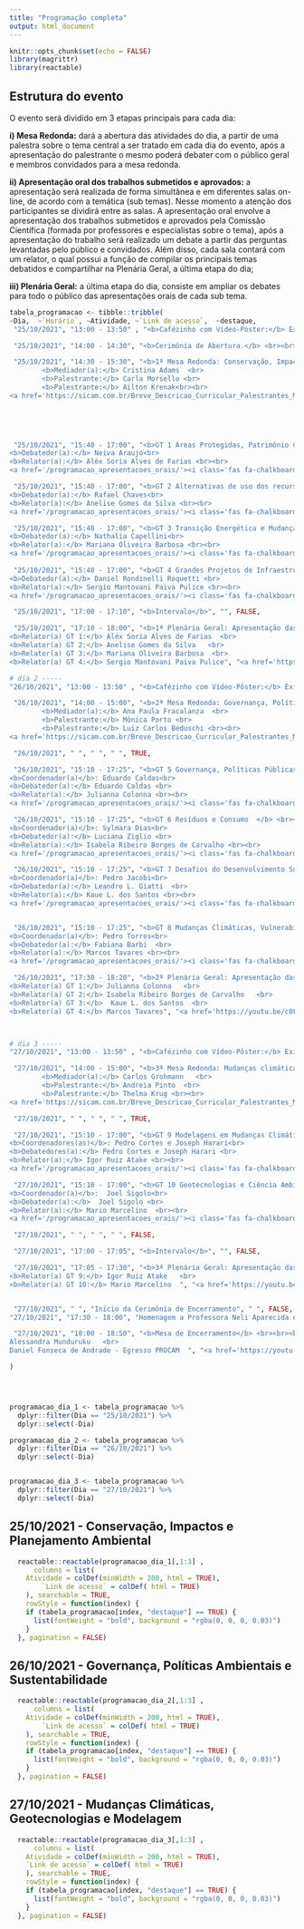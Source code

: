 ```yaml
---
title: "Programação completa"
output: html_document
---
```


```r
knitr::opts_chunk$set(echo = FALSE)
library(magrittr)
library(reactable)
```

<link rel="stylesheet" href="https://cdn.jsdelivr.net/gh/jpswalsh/academicons@1/css/academicons.min.css">



## Estrutura do evento

O evento será dividido em 3 etapas principais para cada dia: 

**i) Mesa Redonda:** dará a abertura das atividades do dia,  a partir de uma  palestra sobre o tema central a ser tratado em cada dia do evento,  após a apresentação do palestrante o mesmo poderá debater com o público geral e membros convidados para a mesa redonda.  

**ii) Apresentação oral dos trabalhos submetidos e aprovados:** a apresentação será realizada de forma simultânea e em diferentes salas on-line, de acordo com a temática (sub temas).  Nesse momento a atenção dos participantes se dividirá entre as salas. A apresentação oral envolve a apresentação dos trabalhos submetidos e aprovados pela Comissão Científica (formada por professores e especialistas sobre o tema), após a apresentação do trabalho será realizado um debate  a partir das perguntas levantadas pelo público e convidados. Além disso, cada sala contará com um relator, o qual possui a função de compilar os principais temas debatidos e compartilhar na Plenária Geral, a última etapa do dia;

**iii) Plenária Geral:** a última etapa do dia,  consiste em ampliar os debates para todo o público das apresentações orais de cada sub tema. 

```r
tabela_programacao <- tibble::tribble(
~Dia,  ~`Horário`, ~Atividade, ~`Link de acesso`,  ~destaque,
 "25/10/2021", "13:00 - 13:50" , "<b>Cafézinho com Vídeo-Pôster:</b> Exibição de teasers dos vídeos-pôsteres enviados a todos os GTs.", " ", FALSE,

 "25/10/2021", "14:00 - 14:30", "<b>Cerimônia de Abertura.</b> <br><br> <b>Participantes:</b> Alynne Afonso (Representação Discente e Membro da Comissão Organizadora III SICAM),  Roberto Zilles (Diretor do Diretor do Instituto de Energia e Ambiente - IEE/USP), Paulo Sinisgalli (Coordenador do Programa de Pós Graduação em Ciência Ambiental - PROCAM)", "<a href='https://youtu.be/0ErMSzGbGWM' target='_blank'><i class='fab fa-youtube'></i> Transmissão ao vivo</a>", FALSE,

 "25/10/2021", "14:30 - 15:30", "<b>1ª Mesa Redonda: Conservação, Impactos e Planejamento Ambiental</b><br><br>	<b>Participantes: </b><br>
		<b>Mediador(a):</b> Cristina Adams  <br>
		<b>Palestrante:</b> Carla Morsello <br>
		<b>Palestrante:</b> Ailton Krenak<br><br>
<a href='https://sicam.com.br/Breve_Descricao_Curricular_Palestrantes_Mesas_Redondas_III_SICAM.pdf' target='_blank'><i class='fas fa-arrow-right'></i>  Leia a breve descrição curricular dos participantes</a> ", "<a href='https://youtu.be/0ErMSzGbGWM' target='_blank'><i class='fab fa-youtube'></i> Transmissão ao vivo</a>",FALSE,


  
  

 "25/10/2021", "15:40 - 17:00", "<b>GT 1 Áreas Protegidas, Patrimônio Cultural, Povos Indígenas e Comunidades Tradicionais</b> <br><br><b>Coordenador(a):<b> Sueli Furlan <br>
<b>Debatedor(a):</b> Neiva Araujo<br>
<b>Relator(a):</b> Aléx Soria Alves de Farias <br><br>
<a href='/programacao_apresentacoes_orais/'><i class='fas fa-chalkboard-teacher'></i><i class='fas fa-arrow-right'></i>Confira a programação de apresentações orais</a> ", "Apenas para pessoas inscritas", TRUE,

 "25/10/2021", "15:40 - 17:00", "<b>GT 2 Alternativas de uso dos recursos naturais e Economia do Meio Ambiente</b> <br><br><b>Coordenador(a):<b> Paulo Sinisgalli <br>
<b>Debatedor(a):</b> Rafael Chaves<br>
<b>Relator(a):</b> Anelise Gomes da Silva <br><br>
<a href='/programacao_apresentacoes_orais/'><i class='fas fa-chalkboard-teacher'></i><i class='fas fa-arrow-right'></i>Confira a programação de apresentações orais</a> ", "Apenas para pessoas inscritas", TRUE,

 "25/10/2021", "15:40 - 17:00", "<b>GT 3 Transição Energética e Mudanças Climáticas</b> <br><br><b>Coordenador(a):<b> Drielli Peyerl <br>
<b>Debatedor(a):</b> Nathalia Capellini<br>
<b>Relator(a):</b> Mariana Oliveira Barbosa <br><br>
<a href='/programacao_apresentacoes_orais/'><i class='fas fa-chalkboard-teacher'></i><i class='fas fa-arrow-right'></i>Confira a programação de apresentações orais</a> ", "Apenas para pessoas inscritas", TRUE,
		
 "25/10/2021", "15:40 - 17:00", "<b>GT 4 Grandes Projetos de Infraestrutura e Impactos Socioambientais</b> <br><br><b>Coordenador(a):<b> Evandro Moretto <br>
<b>Debatedor(a):</b> Daniel Rondinelli Roquetti <br>
<b>Relator(a):</b> Sergio Mantovani Paiva Pulice <br><br>
<a href='/programacao_apresentacoes_orais/'><i class='fas fa-chalkboard-teacher'></i><i class='fas fa-arrow-right'></i>Confira a programação de apresentações orais</a> ", "Apenas para pessoas inscritas", TRUE,

 "25/10/2021", "17:00 - 17:10", "<b>Intervalo</b>", "", FALSE,

 "25/10/2021", "17:10 - 18:00", "<b>1ª Plenária Geral: Apresentação das principais discussões dos GTs</b> <br><br><b>Participantes:</b>  <br>
<b>Relator(a) GT 1:</b> Aléx Soria Alves de Farias  <br>
<b>Relator(a) GT 2:</b> Anelise Gomes da Silva   <br>
<b>Relator(a) GT 3:</b> Mariana Oliveira Barbosa  <br>
<b>Relator(a) GT 4:</b> Sergio Mantovani Paiva Pulice", "<a href='https://youtu.be/vIvglbypc7k' target='_blank'><i class='fab fa-youtube'></i> Transmissão ao vivo</a>", FALSE,

# dia 2 -----
"26/10/2021", "13:00 - 13:50" , "<b>Cafézinho com Vídeo-Pôster:</b> Exibição de teasers dos vídeos-pôsteres enviados a todos os GTs.", " ", FALSE,

 "26/10/2021", "14:00 - 15:00", "<b>2ª Mesa Redonda: Governança, Políticas Ambientais e Sustentabilidade</b><br><br>	<b>Participantes: </b><br>
		<b>Mediador(a):</b> Ana Paula Fracalanza  <br>
		<b>Palestrante:</b> Mônica Porto <br>
		<b>Palestrante:</b> Luiz Carlos Beduschi <br><br>
<a href='https://sicam.com.br/Breve_Descricao_Curricular_Palestrantes_Mesas_Redondas_III_SICAM.pdf' target='_blank'><i class='fas fa-arrow-right'></i> Leia a breve descrição curricular dos participantes</a>", "<a href='https://youtu.be/23CZ4I7vo_w' target='_blank'><i class='fab fa-youtube'></i> Transmissão ao vivo</a>", FALSE,

 "26/10/2021", " ", " ", " ", TRUE,

 "26/10/2021", "15:10 - 17:25", "<b>GT 5 Governança, Políticas Públicas e Direito Ambiental  </b> <br><br>
<b>Coordenador(a)</b>: Eduardo Caldas<br> 
<b>Debatedor(a):</b> Eduardo Caldas <br>
<b>Relator(a):</b> Julianna Colonna <br><br>
<a href='/programacao_apresentacoes_orais/'><i class='fas fa-chalkboard-teacher'></i><i class='fas fa-arrow-right'></i>Confira a programação de apresentações orais</a> ", "Apenas para pessoas inscritas", TRUE,

 "26/10/2021", "15:10 - 17:25", "<b>GT 6 Resíduos e Consumo  </b> <br><br>
<b>Coordenador(a)</b>: Sylmara Dias<br> 
<b>Debatedor(a):</b> Luciana Ziglio <br>
<b>Relator(a):</b> Isabela Ribeiro Borges de Carvalho <br><br>
<a href='/programacao_apresentacoes_orais/'><i class='fas fa-chalkboard-teacher'></i><i class='fas fa-arrow-right'></i>Confira a programação de apresentações orais</a> ", "Apenas para pessoas inscritas", TRUE,

 "26/10/2021", "15:10 - 17:25", "<b>GT 7 Desafios do Desenvolvimento Sustentável Pós Covid-19 no Brasil e América Latina   </b> <br><br> Apresentação com GT 6 <br><br>
<b>Coordenador(a)</b>: Pedro Jacobi<br> 
<b>Debatedor(a):</b> Leandro L. Giatti  <br>
<b>Relator(a):</b> Kaue L. dos Santos <br><br>
<a href='/programacao_apresentacoes_orais/'><i class='fas fa-chalkboard-teacher'></i><i class='fas fa-arrow-right'></i>Confira a programação de apresentações orais</a> ", "Apenas para pessoas inscritas", TRUE,


 "26/10/2021", "15:10 - 17:25", "<b>GT 8 Mudanças Climáticas, Vulnerabilidade e Riscos Socioambientais   </b> <br><br> 
<b>Coordenador(a)</b>: Pedro Torres<br> 
<b>Debatedor(a):</b> Fabiana Barbi  <br>
<b>Relator(a):</b> Marcos Tavares <br><br>
<a href='/programacao_apresentacoes_orais/'><i class='fas fa-chalkboard-teacher'></i><i class='fas fa-arrow-right'></i>Confira a programação de apresentações orais</a> ", "Apenas para pessoas inscritas", TRUE,

 "26/10/2021", "17:30 - 18:20", "<b>2ª Plenária Geral: Apresentação das principais discussões dos GTs</b> <br><br><b>Participantes:</b>  <br>
<b>Relator(a) GT 1:</b> Julianna Colonna   <br>
<b>Relator(a) GT 2:</b> Isabela Ribeiro Borges de Carvalho   <br>
<b>Relator(a) GT 3:</b>  Kaue L. dos Santos  <br>
<b>Relator(a) GT 4:</b> Marcos Tavares", "<a href='https://youtu.be/c0FQN9vJp4M' target='_blank'><i class='fab fa-youtube'></i> Transmissão ao vivo</a>", FALSE,



# dia 3 -----
"27/10/2021", "13:00 - 13:50" , "<b>Cafézinho com Vídeo-Pôster:</b> Exibição de teasers dos vídeos-pôsteres enviados a todos os GTs.", " ", FALSE,

 "27/10/2021", "14:00 - 15:00", "<b>3ª Mesa Redonda: Mudanças climáticas, geotecnologias e modelagem</b><br><br>	<b>Participantes: </b><br>
		<b>Mediador(a):</b> Carlos Grohmann   <br>
		<b>Palestrante:</b> Andreia Pinto  <br>
		<b>Palestrante:</b> Thelma Krug <br><br>
<a href='https://sicam.com.br/Breve_Descricao_Curricular_Palestrantes_Mesas_Redondas_III_SICAM.pdf' target='_blank'><i class='fas fa-arrow-right'></i> Leia a breve descrição curricular dos participantes</a>", "<a href='https://youtu.be/NikKGIw1-vg' target='_blank'><i class='fab fa-youtube'></i> Transmissão ao vivo</a>", FALSE,

 "27/10/2021", " ", " ", " ", TRUE,

 "27/10/2021", "15:10 - 17:00", "<b>GT 9 Modelagens em Mudanças Climáticas e Oceanografia</b> <br><br>
<b>Coordenadores(as)</b>: Pedro Cortes e Joseph Harari<br> 
<b>Debatedores(a):</b> Pedro Cortes e Joseph Harari <br>
<b>Relator(a):</b> Igor Ruiz Atake <br><br>
<a href='/programacao_apresentacoes_orais/'><i class='fas fa-chalkboard-teacher'></i><i class='fas fa-arrow-right'></i>Confira a programação de apresentações orais</a> ", "Apenas para pessoas inscritas", TRUE,

 "27/10/2021", "15:10 - 17:00", "<b>GT 10 Geotecnologias e Ciência Ambiental  </b> <br><br>
<b>Coordenador(a)</b>:  Joel Sigolo<br> 
<b>Debatedor(a):</b>  Joel Sigolo <br>
<b>Relator(a):</b> Mario Marcelino  <br><br>
<a href='/programacao_apresentacoes_orais/'><i class='fas fa-chalkboard-teacher'></i><i class='fas fa-arrow-right'></i>Confira a programação de apresentações orais</a>  ", "Apenas para pessoas inscritas", TRUE,

 "27/10/2021", " ", " ", " ", FALSE,

 "27/10/2021", "17:00 - 17:05", "<b>Intervalo</b>", "", FALSE,

 "27/10/2021", "17:05 - 17:30", "<b>3ª Plenária Geral: Apresentação das principais discussões dos GTs</b> <br><br><b>Participantes:</b>  <br>
<b>Relator(a) GT 9:</b> Igor Ruiz Atake   <br>
<b>Relator(a) GT 10:</b> Mario Marcelino  ", "<a href='https://youtu.be/koogeBIERpU' target='_blank'><i class='fab fa-youtube'></i> Transmissão ao vivo</a>", FALSE,


 "27/10/2021", " ", "Início da Cerimônia de Encerramento", " ", FALSE,
"27/10/2021", "17:30 - 18:00", "Homenagem a Professora Neli Aparecida de Mello-Théry (em memória)", "<a href='https://youtu.be/koogeBIERpU' target='_blank'><i class='fab fa-youtube'></i> Transmissão ao vivo</a>", FALSE,

 "27/10/2021", "18:00 - 18:50", "<b>Mesa de Encerramento</b> <br><br><b>Participantes:</b>  <br>
Alessandra Munduruku   <br>
Daniel Fonseca de Andrade - Egresso PROCAM  ", "<a href='https://youtu.be/koogeBIERpU' target='_blank'><i class='fab fa-youtube'></i> Transmissão ao vivo</a>", FALSE,

) 




programacao_dia_1 <- tabela_programacao %>% 
  dplyr::filter(Dia == "25/10/2021") %>% 
  dplyr::select(-Dia) 

programacao_dia_2 <- tabela_programacao %>% 
  dplyr::filter(Dia == "26/10/2021") %>% 
  dplyr::select(-Dia)


programacao_dia_3 <- tabela_programacao %>% 
  dplyr::filter(Dia == "27/10/2021") %>% 
  dplyr::select(-Dia)

```


## 25/10/2021 - Conservação, Impactos e Planejamento Ambiental 

```r
  reactable::reactable(programacao_dia_1[,1:3] ,
      columns = list(
    Atividade = colDef(minWidth = 200, html = TRUE),
        `Link de acesso` = colDef( html = TRUE)
    ), searchable = TRUE,
    rowStyle = function(index) {
    if (tabela_programacao[index, "destaque"] == TRUE) {
      list(fontWeight = "bold", background = "rgba(0, 0, 0, 0.03)")
    }
  }, pagination = FALSE)
```


## 26/10/2021 - Governança, Políticas Ambientais e Sustentabilidade

```r
  reactable::reactable(programacao_dia_2[,1:3] ,
      columns = list(
    Atividade = colDef(minWidth = 200, html = TRUE),
        `Link de acesso` = colDef( html = TRUE)
    ), searchable = TRUE,
    rowStyle = function(index) {
    if (tabela_programacao[index, "destaque"] == TRUE) {
      list(fontWeight = "bold", background = "rgba(0, 0, 0, 0.03)")
    }
  }, pagination = FALSE)
```




## 27/10/2021 - Mudanças Climáticas, Geotecnologias e Modelagem

```r
  reactable::reactable(programacao_dia_3[,1:3] ,
      columns = list(
    Atividade = colDef(minWidth = 200, html = TRUE),
    `Link de acesso` = colDef( html = TRUE)
    ), searchable = TRUE,
    rowStyle = function(index) {
    if (tabela_programacao[index, "destaque"] == TRUE) {
      list(fontWeight = "bold", background = "rgba(0, 0, 0, 0.03)")
    }
  }, pagination = FALSE)
```

